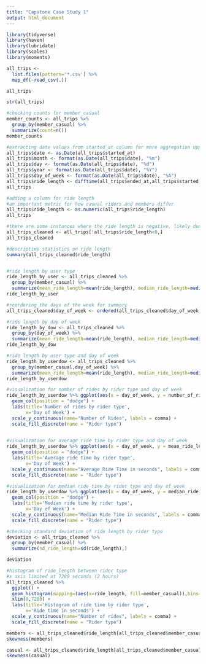 ---
title: "Capstone Case Study 1"
output: html_document
---

```{r}

library(tidyverse)
library(haven)
library(lubridate)
library(scales)
library(moments)
```
```{r}
all_trips <-
  list.files(pattern='*.csv') %>% 
  map_df(~read_csv(.))


```


```{r}
all_trips
```

```{r}
str(all_trips)
```

```{r}
#checking counts for member_casual
member_counts <- all_trips %>% 
  group_by(member_casual) %>% 
  summarize(count=n())
member_counts
```
```{r}
#extracting date values from started_at column for more aggregation opportunities
all_trips$date <- as.Date(all_trips$started_at) 
all_trips$month <- format(as.Date(all_trips$date), "%m")
all_trips$day <- format(as.Date(all_trips$date), "%d")
all_trips$year <- format(as.Date(all_trips$date), "%Y")
all_trips$day_of_week <- format(as.Date(all_trips$date), "%A")
all_trips$ride_length <- difftime(all_trips$ended_at,all_trips$started_at)
all_trips
```
```{r}
#adding a column for ride length
#an important metric for how casual riders and members differ
all_trips$ride_length <- as.numeric(all_trips$ride_length)
all_trips


```
```{r}
#there are some instances where the ride length is negative, likely due to error
all_trips_cleaned <- all_trips[!all_trips$ride_length<0,]
all_trips_cleaned
```




```{r}
#descriptive statistics on ride length
summary(all_trips_cleaned$ride_length)


#ride length by user type
ride_length_by_user <- all_trips_cleaned %>% 
  group_by(member_casual) %>% 
  summarize(mean_ride_length=mean(ride_length), median_ride_length=median(ride_length))
ride_length_by_user

```
```{r}
#reordering the days of the week for summary
all_trips_cleaned$day_of_week <- ordered(all_trips_cleaned$day_of_week, levels=c("Sunday", "Monday", "Tuesday", "Wednesday", "Thursday", "Friday", "Saturday"))

#ride length by day of week
ride_length_by_dow <- all_trips_cleaned %>% 
  group_by(day_of_week) %>% 
  summarize(mean_ride_length=mean(ride_length), median_ride_length=median(ride_length))
ride_length_by_dow
```
```{r}
#ride length by user type and day of week
ride_length_by_userdow <- all_trips_cleaned %>% 
  group_by(member_casual,day_of_week) %>% 
  summarize(mean_ride_length=mean(ride_length), median_ride_length=median(ride_length), number_of_rides=n()) 
ride_length_by_userdow

```
```{r}
#visualization for number of rides by rider type and day of week
ride_length_by_userdow %>% ggplot(aes(x = day_of_week, y = number_of_rides, fill = member_casual)) +
  geom_col(position = "dodge") +
  labs(title='Number of rides by rider type', 
       x='Day of Week') + 
  scale_y_continuous(name="Number of Rides", labels = comma) +
  scale_fill_discrete(name = "Rider type")
  
```
```{r}
#visualization for average ride time by rider type and day of week
ride_length_by_userdow %>% ggplot(aes(x = day_of_week, y = mean_ride_length, fill = member_casual)) +
  geom_col(position = "dodge") +
  labs(title='Average ride time by rider type', 
       x='Day of Week') + 
  scale_y_continuous(name="Average Ride Time in seconds", labels = comma) +
  scale_fill_discrete(name = "Rider type")
```
```{r}
#visualization for median ride time by rider type and day of week
ride_length_by_userdow %>% ggplot(aes(x = day_of_week, y = median_ride_length, fill = member_casual)) +
  geom_col(position = "dodge") +
  labs(title='Median ride time by rider type', 
       x='Day of Week') + 
  scale_y_continuous(name="Median Ride Time in seconds", labels = comma) +
  scale_fill_discrete(name = "Rider type")
```


```{r}
#checking standard deviation of ride length by rider type
deviation <- all_trips_cleaned %>% 
  group_by(member_casual) %>% 
  summarize(sd_ride_length=sd(ride_length),)

deviation

```

```{r}
#histogram of ride_length between rider type
#x axis limited at 7200 seconds (2 hours)
all_trips_cleaned %>% 
  ggplot() +
  geom_histogram(mapping=(aes(x=ride_length, fill=member_casual)),bins=100, position='dodge') +
  xlim(0,7200) +
  labs(title='Histogram of ride time by rider type',
       x='Ride time in seconds') +
  scale_y_continuous(name="Number of rides", labels = comma) +
  scale_fill_discrete(name = "Rider type")
```
```{r}
members <- all_trips_cleaned$ride_length[all_trips_cleaned$member_casual=='member']
skewness(members)

casual <- all_trips_cleaned$ride_length[all_trips_cleaned$member_casual=='casual']
skewness(casual)
```


